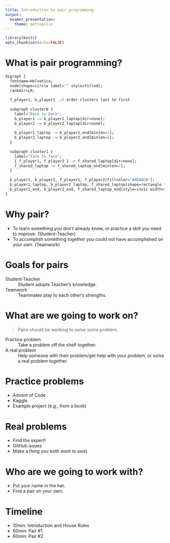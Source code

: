 ```yaml
---
title: Introduction to pair programming
output:
  beamer_presentation:
    theme: metropolis
---
```

```r
library(knitr)
opts_chunk$set(echo=FALSE)
```

# What is pair programming?

```r
digraph {
  fontname=Helvetica;
  node[shape=circle label="" style=filled];
  rankdir=LR;
  
  f_player1, b_player1  // order clusters last to first
  
  subgraph cluster0 {
    label="Back to back";
    b_player1 -> b_player1_laptop[dir=none];
    b_player2 -> b_player2_laptop[dir=none];
    
    b_player1_laptop -> b_player1_end[minlen=2];
    b_player2_laptop -> b_player2_end[minlen=2];
  }
  
  subgraph cluster1 {
    label="Face to face";
    { f_player1, f_player2 } -> f_shared_laptop[dir=none];
    f_shared_laptop -> f_shared_laptop_end[minlen=2];
  }
  
  b_player1, b_player2, f_player1, f_player2[fillcolor="#8DA0CB"];
  b_player1_laptop, b_player2_laptop, f_shared_laptop[shape=rectangle fillcolor="#66C2A5"];
  b_player1_end, b_player2_end, f_shared_laptop_end[style=invis width=0];
}
```

# Why pair?

- To learn something you don't already know, or practice a skill you need to
  improve. (Student-Teacher)
- To accomplish something together you could not have accomplished on your own.
  (Teamwork)

# Goals for pairs

Student-Teacher
:   Student adopts Teacher's knowledge.

Teamwork
:   Teammates play to each other's strengths.
 
# What are we going to work on?

> Pairs should be working to solve some problem.

Practice problem
:   Take a problem off the shelf together.

A real problem
:   Help someone with their problem/get help with your problem,
    or solve a real problem together.

# Practice problems

- Advent of Code
- Kaggle
- Example project (e.g., from a book)

# Real problems

- Find the expert!
- GitHub issues
- Make a thing you both want to exist

# Who are we going to work with?

- Put your name in the hat.
- Find a pair on your own.

# Timeline

- 10min: Introduction and House Rules
- 60min: Pair #1
- 60min: Pair #2

